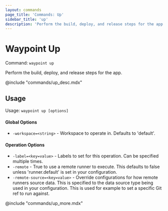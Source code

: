 ```yaml
---
layout: commands
page_title: 'Commands: Up'
sidebar_title: 'up'
description: 'Perform the build, deploy, and release steps for the app.'
---
```


# Waypoint Up

Command: `waypoint up`

Perform the build, deploy, and release steps for the app.

@include "commands/up_desc.mdx"

## Usage

Usage: `waypoint up [options]`

#### Global Options

- `-workspace=<string>` - Workspace to operate in. Defaults to 'default'.

#### Operation Options

- `-label=<key=value>` - Labels to set for this operation. Can be specified multiple times.
- `-remote` - True to use a remote runner to execute. This defaults to false
  unless 'runner.default' is set in your configuration.
- `-remote-source=<key=value>` - Override configurations for how remote runners source data. This is specified to the data source type being used in your configuration. This is used for example to set a specific Git ref to run against.

@include "commands/up_more.mdx"
